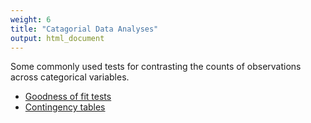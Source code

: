 ```yaml
---
weight: 6
title: "Catagorial Data Analyses"
output: html_document
---
```


Some commonly used tests for contrasting the counts of observations across categorical variables.

* [Goodness of fit tests](/../goodness-of-fit-tests/)  
* [Contingency tables](/../contingency-tables/)  